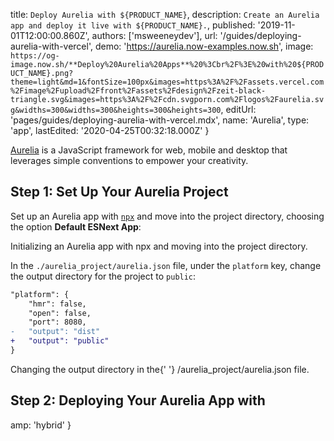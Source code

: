 
  title: `Deploy Aurelia with ${PRODUCT_NAME}`,
  description: `Create an Aurelia app and deploy it live with ${PRODUCT_NAME}.`,
  published: '2019-11-01T12:00:00.860Z',
  authors: ['msweeneydev'],
  url: '/guides/deploying-aurelia-with-vercel',
  demo: 'https://aurelia.now-examples.now.sh',
  image: `https://og-image.now.sh/**Deploy%20Aurelia%20Apps**%20%3Cbr%2F%3E%20with%20${PRODUCT_NAME}.png?theme=light&md=1&fontSize=100px&images=https%3A%2F%2Fassets.vercel.com%2Fimage%2Fupload%2Ffront%2Fassets%2Fdesign%2Fzeit-black-triangle.svg&images=https%3A%2F%2Fcdn.svgporn.com%2Flogos%2Faurelia.svg&widths=300&widths=300&heights=300&heights=300`,
  editUrl: 'pages/guides/deploying-aurelia-with-vercel.mdx',
  name: 'Aurelia',
  type: 'app',
  lastEdited: '2020-04-25T00:32:18.000Z'
}

[Aurelia](https://aurelia.io/home) is a JavaScript framework for web, mobile and desktop that leverages simple conventions to empower your creativity.

## Step 1: Set Up Your Aurelia Project

Set up an Aurelia app with [`npx`](https://www.npmjs.com/package/npx) and move into the project directory, choosing the option **Default ESNext App**:

<Snippet dark text="npx aurelia-cli new && cd aurelia-app" />
<Caption>Initializing an Aurelia app with <Link href="https://www.npmjs.com/package/npx">npx</Link> and moving into the project directory.</Caption>

In the `./aurelia_project/aurelia.json` file, under the `platform` key, change the output directory for the project to `public`:

```diff
"platform": {
    "hmr": false,
    "open": false,
    "port": 8080,
-   "output": "dist"
+   "output": "public"
}
```

<Caption>
  Changing the output directory in the{' '}
  <InlineCode>/aurelia_project/aurelia.json</InlineCode> file.
</Caption>

## Step 2: Deploying Your Aurelia App with <NameWrapper name={PRODUCT_NAME} />

<DeploySection meta={meta} />


  amp: 'hybrid'
}
